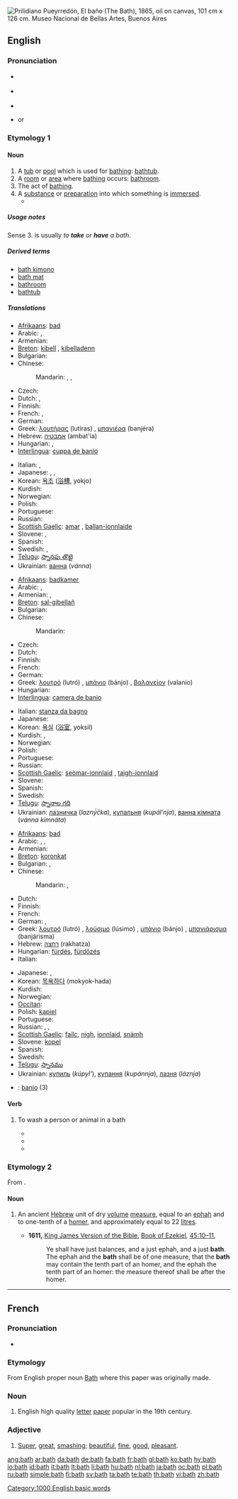 [[Image:Prilidiano Pueyrredón-El baño.jpg|thumb|right|[[w:Prilidiano Pueyrredón|Prilidiano Pueyrredón]], ''El baño'' (The Bath), 1865, oil on canvas, 101 cm x 126 cm. Museo Nacional de Bellas Artes, Buenos Aires]]
{{also|Bath}}
{{also|Appendix:Collocations of do, have, make, and take}}
==English==

===Pronunciation===
* {{a|US}} {{IPA|/bæθ/}}
* {{a|UK}} {{IPA|/bɑːθ/|/bæθ/}}
* {{audio|en-us-bath.ogg|Audio (US)}}
* {{rhymes|ɑːθ}} or {{rhymes|æθ}}

===Etymology 1===
{{etyl|ang}} {{term|baþu|lang=ang}}

====Noun====
{{en-noun}}

# A [[tub]] or [[pool]] which is used for [[bathing]]: [[bathtub]].
# A [[room]] or [[area]] where [[bathing]] occurs: [[bathroom]].
# The act of [[bathing]].
# A [[substance]] or [[preparation]] into which something is [[immersed]].
#* {{quote-book|year=1879 |title=The Telephone, the Microphone and the Phonograph
|author=Th Du Moncel |page=166 |publisher=Harper
|passage=He takes the prepared charcoal used by artists, brings it to a white heat, and suddenly plunges it in a '''bath''' of mercury, of which the globules instantly penetrate the pores of charcoal, and may be said to metallize it.}}

=====Usage notes=====
Sense 3. is usually ''to '''take''' or '''have''' a bath.''

=====Derived terms=====
* [[bath kimono]]
* [[bath mat]]
* [[bathroom]]
* [[bathtub]]

=====Translations=====
{{trans-top|tub}}
* [[Afrikaans]]: [[bad]]
* Arabic: {{t|ar|حمام|m|tr=Hammaam|sc=Arab}},  {{t|ar|مغسل|m|tr=múghsal|sc=Arab}}
* Armenian: {{t-|hy|վաննա|tr=vanna|sc=Armn|xs=Armenian}}
* [[Breton]]: [[kibell]] {{f}}, [[kibelladenn]] {{f}}
* Bulgarian: {{t|bg|вана|sc=Cyrl}}
* Chinese:
*: Mandarin: {{t|zh|浴缸|tr=yùgāng|sc=Hani}},  {{t|zh|浴盆|tr=yùpén|sc=Hani}},  {{t|zh|澡盆|tr=zǎopén|sc=Hani}}
* Czech: {{t+|cs|vana|f}}
* Dutch: {{t+|nl|bad|n}}, {{t+|nl|badkuip|m|f}}
* Finnish: {{t+|fi|kylpyamme}}
* French: {{t+|fr|bain|m}}, {{t+|fr|baignoire|f}}
* German: {{t+|de|Badewanne|f}}
* Greek: [[λουτήρας]] (lutíras) {{m}}, [[μπανιέρα]] (banjéra) {{f}}
* Hebrew: [[אמבטיה]] (ambat'ia) {{f}}
* Hungarian: {{t+|hu|fürdőkád}}, {{t+|hu|kád}}
* [[Interlingua]]: [[cuppa de banio]]
{{trans-mid}}
* Italian: {{t+|it|bagno|m}}, {{t+|it|vasca da bagno|f}}
* Japanese: {{t|ja|風呂|tr=ふろ, furo|sc=Jpan}},  {{t|ja|浴槽|tr=よくそう, yokusō|sc=Jpan}},  {{t|ja|バス|tr=basu|sc=Jpan}}
* Korean: [[욕조]] ([[浴槽]], yokjo)
* Kurdish: {{ku-Arab|[[بانیۆ]]}}
* Norwegian: {{t+|no|badekar|n}}
* Polish: {{t+|pl|wanna|f}}
* Portuguese: {{t+|pt|banheira|f}}
* Russian: {{t+|ru|ванна|f|tr=vánna|sc=Cyrl}}
* [[Scottish Gaelic]]: [[amar]] {{m}}, [[ballan-ionnlaide]] {{m}}
* Slovene: {{t+|sl|kad|f}}, {{t-|sl|banja|f}}
* Spanish: {{t-|es|bañera|f}}
* Swedish: {{t+|sv|badkar|n}}, {{t+|sv|kar|n}}
* [[Telugu]]: [[స్నానపు తొట్టె]]
* Ukrainian: [[ванна]] (''vánna'')
{{trans-bottom}}

{{trans-top|room}}
* [[Afrikaans]]: [[badkamer]]
* Arabic: {{t|ar|حمام|m|tr=Hammaam|sc=Arab}},  {{t|ar|مغتسل|m|tr=mughtasal|sc=Arab}}
* Armenian: {{t-|hy|լոգարան|tr=logaran|sc=Armn|xs=Armenian}}, {{t+|hy|բաղնիք|tr=baġnik’|sc=Armn|xs=Armenian}}
* [[Breton]]: [[sal-gibellañ]] {{f}}
* Bulgarian: {{t|bg|баня|sc=Cyrl}}
* Chinese:
*: Mandarin: {{t|zh|浴室|tr=yùshì|sc=Hani}}
* Czech: {{t+|cs|koupelna|f}}
* Dutch: {{t+|nl|badkamer|f}}
* Finnish: {{t-|fi|kylpyhuone}}
* French: {{t+|fr|salle de bains|f}}
* German: {{t+|de|Bad|n}}
* Greek: [[λουτρό]] (lutró) {{n}}, [[μπάνιο]] (bánjo) {{n}}, [[βαλανείον]] (valanio) {{n}}
* Hungarian: {{t+|hu|fürdőszoba}}
* [[Interlingua]]: [[camera de banio]]
{{trans-mid}}
* Italian: [[stanza da bagno]] {{f}}
* Japanese: {{t|ja|浴室|tr=よくしつ, yokushitsu|sc=Jpan}}
* Korean: [[욕실]] ([[浴室]], yoksil)
* Kurdish: {{ku-Arab|[[ئاوده‌ست]]}}, {{ku-Arab|[[ئاوده‌ستخانه‌]]}}
* Norwegian: {{t+|no|bad|n}}
* Polish: {{t+|pl|łazienka|f}}
* Portuguese: {{t+|pt|banheiro|m}}
* Russian: {{t+|ru|ванная|f|tr=vánnaja|sc=Cyrl}}
* [[Scottish Gaelic]]: [[seòmar-ionnlaid]] {{m}}, [[taigh-ionnlaid]] {{m}}
* Slovene: {{t+|sl|kopalnica|f}}
* Spanish: {{t-|es|cuarto de baño|m}}
* Swedish: {{t+|sv|badrum|n}}
* [[Telugu]]: [[స్నానాల గది]]
* Ukrainian: [[лазничка]] (''lazný́čka''), [[купальня]] (''kupál’nja''), [[ванна кімната]] (''vánna kimnáta'')
{{trans-bottom}}

{{trans-top|act of bathing}}
* [[Afrikaans]]: [[bad]]
* Arabic: {{t|ar|استحمام|m|tr=istiHmaam|sc=Arab}},  {{t|ar|اغتسال|m|tr=ightisaal|sc=Arab}},  {{qualifier|in expressions}} {{t|ar|ванна|f|tr=vánna|sc=Arab}}
* Armenian: {{t-|hy|լոգանք|tr=logank’|sc=Armn|xs=Armenian}}
* [[Breton]]: [[koronkat]]
* Bulgarian: {{t|bg|баня|sc=Cyrl}},  {{t|bg|къпане|sc=Cyrl}}
* Chinese:
*: Mandarin: {{t|zh|沐浴|tr=mùyù|sc=Hani}},  {{t|zh|洗澡|tr=xǐzǎo|sc=Hani}}
* Dutch: {{t+|nl|bad|n}}
* Finnish: {{t+|fi|kylpy}}
* French: {{t+|fr|bain|m}}
* German: {{t+|de|Bad|n}}, {{t+|de|Baden|n}}
* Greek: [[λουτρό]] (lutró) {{n}}, [[λούσιμο]] (lúsimo) {{n}}, [[μπάνιο]] (bánjo) {{n}}, [[μπανιάρισμα]] (banjárisma) {{n}}
* Hebrew: [[רחצה]] (rakhatza) {{f}}
* Hungarian: [[fürdés]], [[fürdőzés]]
* Italian: {{t+|it|bagno|m}}
{{trans-mid}}
* Japanese: {{t|ja|入浴|tr=にゅうよく, nyūyoku|sc=Jpan}},  {{t|ja|沐浴|tr=もくよく, mokuyoku|sc=Jpan}}
* Korean: [[목욕]]하다 (mokyok-hada)
* Kurdish: {{ku-Arab|[[خۆ شوشتن]]}}
* Norwegian: {{t+|no|bade}}
* [[Occitan]]: {{t+|oc|banh|m|xs=Occitan}}
* Polish: [[kąpiel]] {{f}}
* Portuguese: {{t+|pt|banho|m}}
* Russian: {{t|ru|купание|n|tr=kupánije|sc=Cyrl}}, {{t|ru|мытьё|n|tr=myt’jó|sc=Cyrl}},  {{qualifier|in expressions}} {{t|ru|ванна|tr=vánna|sc=Cyrl}}
* [[Scottish Gaelic]]: [[failc]], [[nigh#Scottish Gaelic|nigh]], [[ionnlaid]], [[snàmh]]
* Slovene: [[kopel]] {{f}}
* Spanish: {{t+|es|baño|m}}
* Swedish: {{t+|sv|bad|n}}
* [[Telugu]]: [[స్నానము]]
* Ukrainian: [[купиль]] (''kúpyl’''), [[купання]] (''kupánnja''), [[лазня]] (''láznja'')
{{trans-bottom}}

{{checktrans-top}}
* {{ttbc|Interlingua}}: [[banio]] (3)
{{trans-bottom}}

====Verb====
{{en-verb}}

# {{transitive}} To wash a person or animal in a bath
#* {{quote-book
|year=1990
|author=Mukti Jain Campion
|title=The Baby Challenge: A handbook on pregnancy for women with a physical disability.
|url=http://books.google.com/books?id=0TsOAAAAQAAJ&pg=PA41&dq=bath+the+baby&sig=np8JsP_DnFTCqGlncfF7VWjxGsk
|isbn=0415048591
|page=41
|passage=''Somewhere to '''bath''' the baby'':<!--italics in original--> don't invest in a plastic baby bath. The bathroom handbasin is usually a much more convenient place to '''bath''' the baby. If your partner is more able, this could be a task he might take on as his, '''bathing''' the baby in a basin or plastic bown on the floor.
}}
#* {{quote-book
|year=2006
|author=Sue Dallas, Diana North and Joanne Angus
|title=Grooming Manual for the Dog and Cat
|url=http://books.google.com/books?id=N-YYSYv-tmsC&pg=PA91&dq=bath+the+dog&as_brr=3&sig=Qe_0HRJF3-ZLJ6U2_QMUT1lgw7A
|isbn=1405111836
|page=91
|passage=For grooming at home, obviously the choice is yours whether you wish to '''bath''' the dog in your own bath or sink, or if you want to buy one specifically for the purpose.
}}
#* {{quote-book
|year=2007
|author=Robin Barker
|title=Baby Love
|url=http://books.google.com/books?id=p10lO305XJgC&pg=PA179&dq=%22bath+your%22&lr=&as_brr=3&sig=RA0F_EgZnZM6X-iEkoJGAI434hs
|isbn=17770075445
|page=179
|passage=If you find bathing stressfull during the first six weeks, only '''bath''' your baby once or twice a week.
}}

===Etymology 2===
From {{etyl|he}} {{he-link|בת|wv=בַּת|bath}}.

====Noun====
{{en-noun}}

# {{biblical}} An ancient [[Hebrew]] unit of dry [[volume]] [[measure]], equal to an [[ephah]] and to one-tenth of a [[homer]], and approximately equal to 22 [[litre]]s.
#* '''1611,''' [[w:King James Version of the Bible|King James Version of the Bible]], [[w:Book of Ezekiel|Book of Ezekiel]], [[s:Bible (King James)/Ezekiel#Chapter 45|45:10–11]],
#*: Ye shall have just balances, and a just ephah, and a just '''bath'''. The ephah and the '''bath''' shall be of one measure, that the '''bath''' may contain the tenth part of an homer, and the ephah the tenth part of an homer: the measure thereof shall be after the homer.

[[Category:1000 English basic words]]

----

==French==

===Pronunciation===
* {{IPA|/bat/|lang=fr}}

===Etymology===
From English proper noun [[Bath]] where this paper was originally made.

===Noun===
{{fr-noun|m}}

# English high quality [[letter]] [[paper]] popular in the 19th century.

===Adjective===
{{fr-adj-mf}}

# [[super|Super]], [[great]], [[smashing]]; [[beautiful]], [[fine]], [[good]], [[pleasant]].

[[ang:bath]]
[[ar:bath]]
[[da:bath]]
[[de:bath]]
[[fa:bath]]
[[fr:bath]]
[[gl:bath]]
[[ko:bath]]
[[hy:bath]]
[[io:bath]]
[[id:bath]]
[[it:bath]]
[[lt:bath]]
[[li:bath]]
[[hu:bath]]
[[nl:bath]]
[[ja:bath]]
[[oc:bath]]
[[pl:bath]]
[[ru:bath]]
[[simple:bath]]
[[fi:bath]]
[[sv:bath]]
[[ta:bath]]
[[te:bath]]
[[th:bath]]
[[vi:bath]]
[[zh:bath]]
